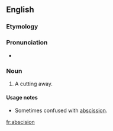 ==English==

===Etymology===
{{borrowing|la|abscisio|abscisiō|lang=la}}

===Pronunciation===
* {{a|US}} {{IPA|/æbˈsɪ.ʒn̩}}

===Noun===
{{en-noun}}

# A cutting away. {{defdate|First attested around 1350 to 1470.}}

====Usage notes====
* Sometimes confused with [[abscission]].


[[fr:abscision]]